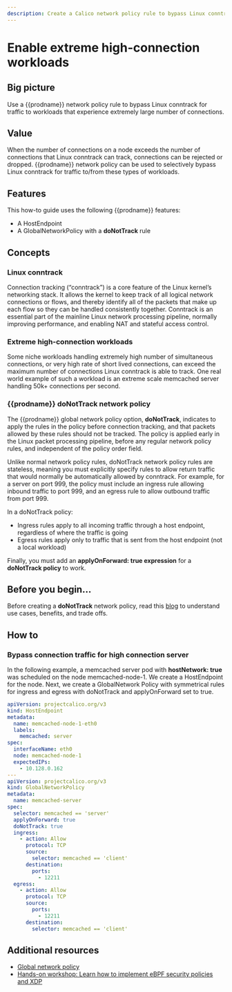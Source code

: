 ```yaml
---
description: Create a Calico network policy rule to bypass Linux conntrack for traffic to workloads that experience extremely large number of connections.
---
```


# Enable extreme high-connection workloads

## Big picture

Use a {{prodname}} network policy rule to bypass Linux conntrack for traffic to workloads that experience extremely large number of connections.

## Value

When the number of connections on a node exceeds the number of connections that Linux conntrack can track, connections can be rejected or dropped. {{prodname}} network policy can be used to selectively bypass Linux conntrack for traffic to/from these types of workloads.

## Features

This how-to guide uses the following {{prodname}} features:

- A HostEndpoint
- A GlobalNetworkPolicy with a **doNotTrack** rule

## Concepts

### Linux conntrack

Connection tracking (“conntrack”) is a core feature of the Linux kernel’s networking stack. It allows the kernel to keep track of all logical network connections or flows, and thereby identify all of the packets that make up each flow so they can be handled consistently together. Conntrack is an essential part of the mainline Linux network processing pipeline, normally improving performance, and enabling NAT and stateful access control.

### Extreme high-connection workloads

Some niche workloads handling extremely high number of simultaneous connections, or very high rate of short lived connections, can exceed the maximum number of connections Linux conntrack is able to track. One real world example of such a workload is an extreme scale memcached server handling 50k+ connections per second.

### {{prodname}} doNotTrack network policy

The {{prodname}} global network policy option, **doNotTrack**, indicates to apply the rules in the policy before connection tracking, and that packets allowed by these rules should not be tracked. The policy is applied early in the Linux packet processing pipeline, before any regular network policy rules, and independent of the policy order field.

Unlike normal network policy rules, doNotTrack network policy rules are stateless, meaning you must explicitly specify rules to allow return traffic that would normally be automatically allowed by conntrack. For example, for a server on port 999, the policy must include an ingress rule allowing inbound traffic to port 999, and an egress rule to allow outbound traffic from port 999.

In a doNotTrack policy:

- Ingress rules apply to all incoming traffic through a host endpoint, regardless of where the traffic is going
- Egress rules apply only to traffic that is sent from the host endpoint (not a local workload)

Finally, you must add an **applyOnForward: true expression** for a **doNotTrack policy** to work.

## Before you begin...

Before creating a **doNotTrack** network policy, read this [blog](https://www.tigera.io/blog/when-linux-conntrack-is-no-longer-your-friend/) to understand use cases, benefits, and trade offs.

## How to

### Bypass connection traffic for high connection server

In the following example, a memcached server pod with **hostNetwork: true** was scheduled on the node memcached-node-1. We create a HostEndpoint for the node. Next, we create a GlobalNetwork Policy with symmetrical rules for ingress and egress with doNotTrack and applyOnForward set to true.

```yaml
apiVersion: projectcalico.org/v3
kind: HostEndpoint
metadata:
  name: memcached-node-1-eth0
  labels:
    memcached: server
spec:
  interfaceName: eth0
  node: memcached-node-1
  expectedIPs:
    - 10.128.0.162
---
apiVersion: projectcalico.org/v3
kind: GlobalNetworkPolicy
metadata:
  name: memcached-server
spec:
  selector: memcached == 'server'
  applyOnForward: true
  doNotTrack: true
  ingress:
    - action: Allow
      protocol: TCP
      source:
        selector: memcached == 'client'
      destination:
        ports:
          - 12211
  egress:
    - action: Allow
      protocol: TCP
      source:
        ports:
          - 12211
      destination:
        selector: memcached == 'client'
```

## Additional resources

- [Global network policy](../../reference/resources/globalnetworkpolicy.mdx)
- [Hands-on workshop: Learn how to implement eBPF security policies and XDP](https://www.tigera.io/tutorials/?_sf_s=%27calico%20ebpf%20and%20xdp%27)
